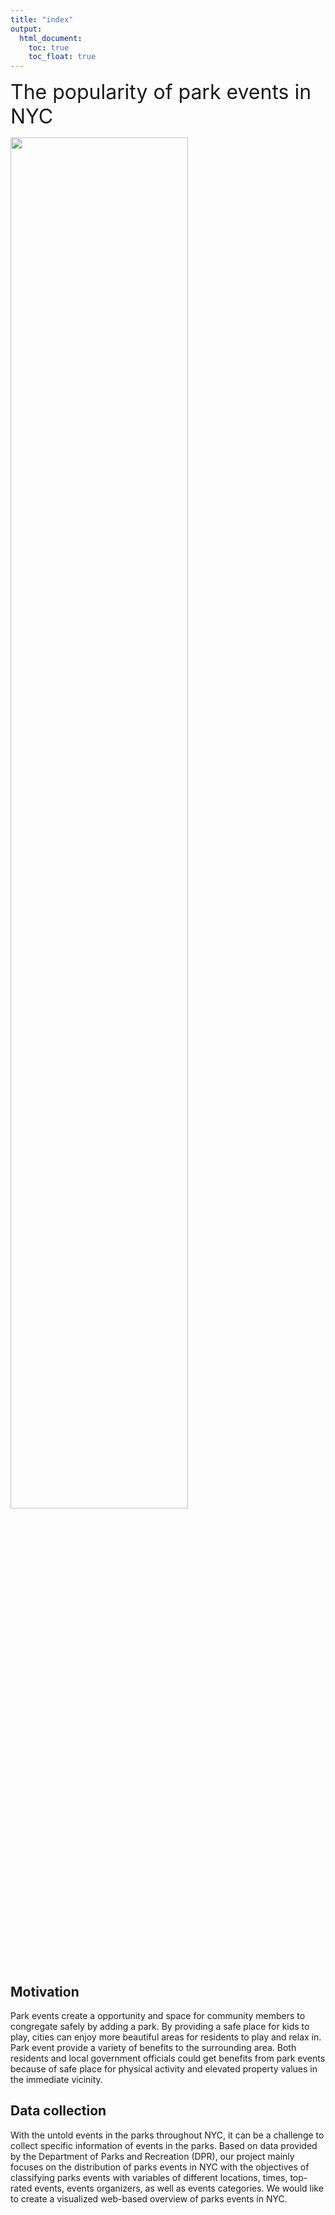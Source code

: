 ```yaml
---
title: "index"
output: 
  html_document:
    toc: true
    toc_float: true
---
```


<font size="6"> The popularity of park events in NYC</font>
 
<img src="pics/image.jpeg" style="width:75%">

## Motivation
Park events create a opportunity and space for community members to congregate safely by adding a park. By providing a safe place for kids to play, cities can enjoy more beautiful areas for residents to play and relax in. Park event provide a variety of benefits to the surrounding area. Both residents and local government officials could get benefits from park events because of safe place for physical activity and elevated property values in the immediate vicinity.

## Data collection
With the untold events in the parks throughout NYC, it can be a challenge to collect specific information of events in the parks. Based on data provided by the Department of Parks and Recreation (DPR), our project mainly focuses on the distribution of parks events in NYC with the objectives of classifying parks events with variables of different locations, times, top-rated events, events organizers, as well as events categories. We would like to create a visualized web-based overview of parks events in NYC.

